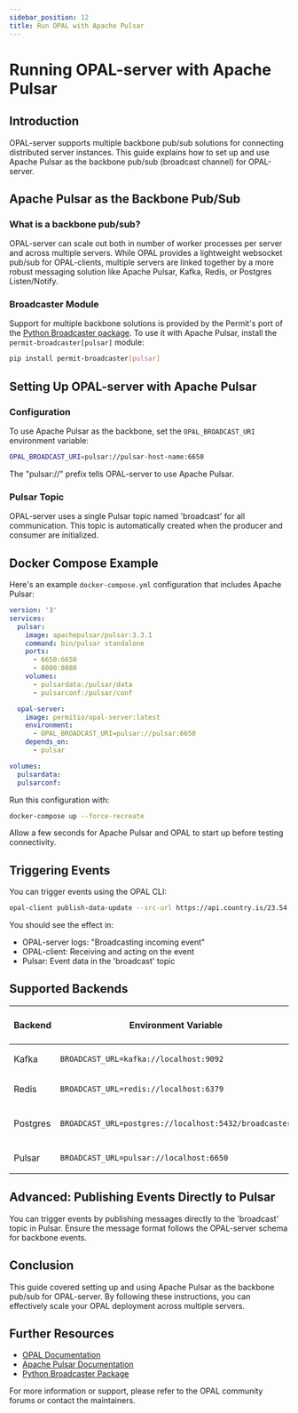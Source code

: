 ```yaml
---
sidebar_position: 12
title: Run OPAL with Apache Pulsar
---
```


# Running OPAL-server with Apache Pulsar

## Introduction

OPAL-server supports multiple backbone pub/sub solutions for connecting distributed server instances. This guide explains how to set up and use Apache Pulsar as the backbone pub/sub (broadcast channel) for OPAL-server.

## Apache Pulsar as the Backbone Pub/Sub

### What is a backbone pub/sub?

OPAL-server can scale out both in number of worker processes per server and across multiple servers. While OPAL provides a lightweight websocket pub/sub for OPAL-clients, multiple servers are linked together by a more robust messaging solution like Apache Pulsar, Kafka, Redis, or Postgres Listen/Notify.

### Broadcaster Module

Support for multiple backbone solutions is provided by the Permit's port of the [Python Broadcaster package](https://pypi.org/project/permit-broadcaster/). To use it with Apache Pulsar, install the `permit-broadcaster[pulsar]` module:

```bash
pip install permit-broadcaster[pulsar]
```

## Setting Up OPAL-server with Apache Pulsar

### Configuration

To use Apache Pulsar as the backbone, set the `OPAL_BROADCAST_URI` environment variable:

```bash
OPAL_BROADCAST_URI=pulsar://pulsar-host-name:6650
```

The "pulsar://" prefix tells OPAL-server to use Apache Pulsar.

### Pulsar Topic

OPAL-server uses a single Pulsar topic named 'broadcast' for all communication. This topic is automatically created when the producer and consumer are initialized.

## Docker Compose Example

Here's an example `docker-compose.yml` configuration that includes Apache Pulsar:

```yaml
version: '3'
services:
  pulsar:
    image: apachepulsar/pulsar:3.3.1
    command: bin/pulsar standalone
    ports:
      - 6650:6650
      - 8080:8080
    volumes:
      - pulsardata:/pulsar/data
      - pulsarconf:/pulsar/conf

  opal-server:
    image: permitio/opal-server:latest
    environment:
      - OPAL_BROADCAST_URI=pulsar://pulsar:6650
    depends_on:
      - pulsar

volumes:
  pulsardata:
  pulsarconf:
```

Run this configuration with:

```bash
docker-compose up --force-recreate
```

Allow a few seconds for Apache Pulsar and OPAL to start up before testing connectivity.

## Triggering Events

You can trigger events using the OPAL CLI:

```bash
opal-client publish-data-update --src-url https://api.country.is/23.54.6.78 -t policy_data --dst-path /users/bob/location
```

You should see the effect in:
- OPAL-server logs: "Broadcasting incoming event"
- OPAL-client: Receiving and acting on the event
- Pulsar: Event data in the 'broadcast' topic

## Supported Backends

| Backend  | Environment Variable                                   | Docker Compose Service |
|----------|---------------------------------------------------------|------------------------|
| Kafka    | `BROADCAST_URL=kafka://localhost:9092`                  | `docker-compose up kafka` |
| Redis    | `BROADCAST_URL=redis://localhost:6379`                  | `docker-compose up redis` |
| Postgres | `BROADCAST_URL=postgres://localhost:5432/broadcaster`   | `docker-compose up postgres` |
| Pulsar   | `BROADCAST_URL=pulsar://localhost:6650`                 | `docker-compose up pulsar` |

## Advanced: Publishing Events Directly to Pulsar

You can trigger events by publishing messages directly to the 'broadcast' topic in Pulsar. Ensure the message format follows the OPAL-server schema for backbone events.

## Conclusion

This guide covered setting up and using Apache Pulsar as the backbone pub/sub for OPAL-server. By following these instructions, you can effectively scale your OPAL deployment across multiple servers.

## Further Resources

- [OPAL Documentation](https://www.opal.ac/docs/)
- [Apache Pulsar Documentation](https://pulsar.apache.org/docs/en/standalone/)
- [Python Broadcaster Package](https://pypi.org/project/broadcaster/)

For more information or support, please refer to the OPAL community forums or contact the maintainers.

